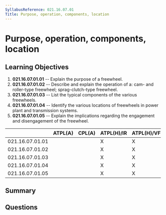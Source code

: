 ```yaml
---
SyllabusReference: 021.16.07.01
Title: Purpose, operation, components, location
---
```


# Purpose, operation, components, location

## Learning Objectives

1. **021.16.07.01.01** -- Explain the purpose of a freewheel.
2. **021.16.07.01.02** -- Describe and explain the operation of a: cam- and
   roller-type freewheel; sprag-clutch-type freewheel.
3. **021.16.07.01.03** -- List the typical components of the various freewheels.
4. **021.16.07.01.04** -- Identify the various locations of freewheels in power
   plant and transmission systems.
5. **021.16.07.01.05** -- Explain the implications regarding the engagement and
   disengagement of the freewheel.

|                 | ATPL(A) | CPL(A) | ATPL(H)/IR | ATPL(H)/VFR | CPL(H) | IR  | CBIR(A) |
| --------------- | ------- | ------ | ---------- | ----------- | ------ | --- | ------- |
| 021.16.07.01.01 |         |        | X          | X           | X      |     |         |
| 021.16.07.01.02 |         |        | X          | X           | X      |     |         |
| 021.16.07.01.03 |         |        | X          | X           | X      |     |         |
| 021.16.07.01.04 |         |        | X          | X           | X      |     |         |
| 021.16.07.01.05 |         |        | X          | X           | X      |     |         |

## Summary

## Questions

